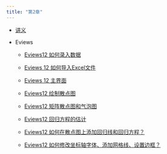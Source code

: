 ```yaml
---
title: "第2章"
---
```


-   [讲义](https://lizongzhang.github.io/ee4/chap2.html)

-   Eviews

    -   [Eviews12 如何录入数据](https://www.bilibili.com/video/BV1e24y1o7Ac)

    -   [Eviews 12 如何导入Excel文件](https://www.bilibili.com/video/BV1KP411p7WM)

    -   [Eviews 12 主界面](https://www.bilibili.com/video/BV1gg411m7JP)
    
    -   [Eviews12 绘制散点图](https://www.bilibili.com/video/BV1Yt4y1P7zf)


    -   [Eviews12  矩阵散点图和气泡图](https://www.bilibili.com/video/BV1K14y187Hh) 

    -   [Eviews12  回归方程的估计](https://www.bilibili.com/video/BV1Ge411T7cV) 

    -   [Eviews12 如何在散点图上添加回归线和回归方程？](https://www.bilibili.com/video/BV1ge4y1B7Cj)

    -   [Eviews12 如何修改坐标轴字体、添加网格线、设置边框？](https://www.bilibili.com/video/BV1YG411J7Je)  

